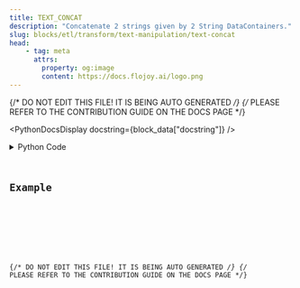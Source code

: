 ```yaml
---
title: TEXT_CONCAT
description: "Concatenate 2 strings given by 2 String DataContainers."
slug: blocks/etl/transform/text-manipulation/text-concat
head:
    - tag: meta
      attrs:
        property: og:image
        content: https://docs.flojoy.ai/logo.png
---
```


{/* DO NOT EDIT THIS FILE! IT IS BEING AUTO GENERATED */}
{/* PLEASE REFER TO THE CONTRIBUTION GUIDE ON THE DOCS PAGE */}


<PythonDocsDisplay docstring={block_data["docstring"]} />
<details>
<summary>Python Code</summary>



<Code code={pythonCode} lang="py" wrap theme="dracula" />

[Find this Flojoy Block on GitHub](https://github.com/flojoy-ai/blocks/blob/main/blocks/ETL/TRANSFORM/TEXT_MANIPULATION/TEXT_CONCAT/TEXT_CONCAT.py)

</details>

## Example


<GetHelpWidget />


<AppDisplay app={app} blockName="TEXT_CONCAT" client:visible />


<Example />

{/* DO NOT EDIT THIS FILE! IT IS BEING AUTO GENERATED */}
{/* PLEASE REFER TO THE CONTRIBUTION GUIDE ON THE DOCS PAGE */}
